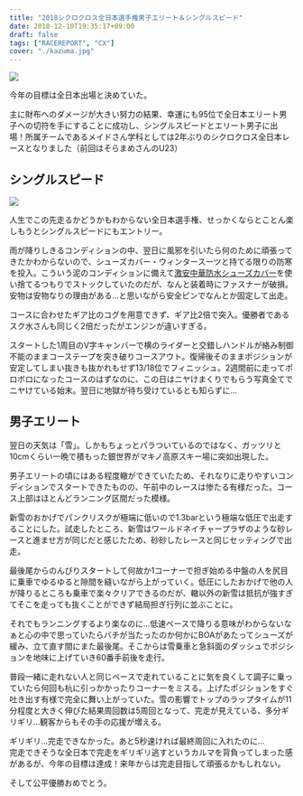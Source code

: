 ---
title: "2018シクロクロス全日本選手権男子エリート＆シングルスピード"
date: 2018-12-10T19:35:17+09:00
draft: false
tags: ["RACEREPORT", "CX"]
cover: "./kazuma.jpg"
---

![ ](./kazuma.jpg)

今年の目標は全日本出場と決めていた。

主に財布へのダメージが大きい努力の結果、幸運にも95位で全日本エリート男子への切符を手にすることに成功し、シングルスピードとエリート男子に出場！所属チームであるメイドさん学科としては2年ぶりのシクロクロス全日本レースとなりました（前回はそらまめさんのU23）

## シングルスピード

![ ](./kikuzo.jpg)

人生でこの先走るかどうかもわからない全日本選手権、せっかくならとことん楽しもうとシングルスピードにもエントリー。

雨が降りしきるコンディションの中、翌日に風邪を引いたら何のために頑張ってきたかわからないので、シューズカバー・ウィンタースーツと持てる限りの防寒を投入。こういう泥のコンディションに備えて[激安中華防水シューズカバー](https://amzn.to/2L7sLI9)を使い捨てるつもりでストックしていたのだが、なんと装着時にファスナーが破損。安物は安物なりの理由がある…と思いながら安全ピンでなんとか固定して出走。

コースに合わせたギア比のコグを用意できず、ギア比2倍で突入。優勝者であるスク水さんも同じく2倍だったがエンジンが違いすぎる。

スタートした1周目のV字キャンバーで横のライダーと交錯しハンドルが絡み制御不能のままコーステープを突き破りコースアウト。復帰後そのままポジションが安定してしまい抜きも抜かれもせず13/18位でフィニッシュ。2週間前に走ってボロボロになったコースのはずなのに、この日はニヤけまくりでもらう写真全てでニヤけている始末。翌日に地獄が待ち受けているとも知らずに…

## 男子エリート

翌日の天気は「雪」。しかもちょっとパラついているのではなく、ガッツリと10cmくらい一晩で積もった銀世界がマキノ高原スキー場に突如出現した。

男子エリートの頃にはある程度轍ができていたため、それなりに走りやすいコンディションでスタートできたものの、午前中のレースは惨たる有様だった。コース上部はほとんどランニング区間だった模様。

新雪のおかげでパンクリスクが極端に低いので1.3barという極端な低圧で出走することにした。試走したところ、新雪はワールドネイチャープラザのような砂レースと進ませ方が同じだと感じたため、砂砂したレースと同じセッティングで出走。

最後尾からのんびりスタートして何故か1コーナーで担ぎ始める中盤の人を尻目に乗車でゆるゆると隙間を縫いながら上がっていく。低圧にしたおかげで他の人が降りるところも乗車で楽々クリアできるのだが、轍以外の新雪は抵抗が強すぎてそこを走っても抜くことができず結局担ぎ行列に並ぶことに。

それでもランニングするより楽なのに…低速ペースで降りる意味がわからないなぁと心の中で思っていたらバチが当たったのか何かにBOAがあたってシューズが緩み、立て直す間にまた最後尾。そこからは雪乗車と急斜面のダッシュでポジションを地味に上げていき60番手前後を走行。

普段一緒に走れない人と同じペースで走れていることに気を良くして調子に乗っていたら何回も杭に引っかかったりコーナーをミスる。上げたポジションをすぐ吐き出す有様で完全に舞い上がっていた。雪の影響でトップのラップタイムが11分程度と大きく伸びた結果周回数は5周回となって、完走が見えている、多分ギリギリ…観客からもその手の応援が増える。

ギリギリ…完走できなかった。あと5秒速ければ最終周回に入れたのに…  
完走できそうな全日本で完走をギリギリ逃すというカルマを背負ってしまった感があるが、今年の目標は達成！来年からは完走目指して頑張るかもしれない。

そして公平優勝おめでとう。

<Amzn asin="B007PLDRAC">
